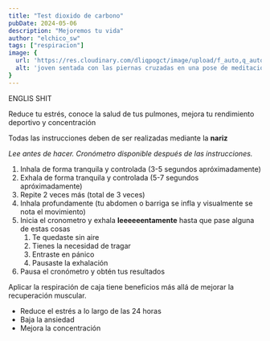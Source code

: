 ```yaml
---
title: "Test dioxido de carbono"
pubDate: 2024-05-06
description: "Mejoremos tu vida"
author: "elchico_sw"
tags: ["respiracion"]
image: {
  url: 'https://res.cloudinary.com/dliqpogct/image/upload/f_auto,q_auto/v1/mysite/breath',
  alt: 'joven sentada con las piernas cruzadas en una pose de meditación contra un fondo rojo.'
}
---
```




ENGLIS SHIT

Reduce tu estrés, conoce la salud de tus pulmones, mejora tu rendimiento deportivo y concentración

Todas las instrucciones deben de ser realizadas mediante la **nariz** 

_Lee antes de hacer. Cronómetro disponible después de las instrucciones._

1. Inhala de forma tranquila y controlada (3-5 segundos apróximadamente)
2. Exhala de forma tranquila y controlada (5-7 segundos apróximadamente)
3. Repite 2 veces más (total de 3 veces)
4. Inhala profundamente (tu abdomen o barriga se infla y visualmente se nota el movimiento)
5. Inicia el cronometro y exhala **leeeeeentamente** hasta que pase alguna de estas cosas
    1. Te quedaste sin aire
    2. Tienes la necesidad de tragar
    3. Entraste en pánico
    4. Pausaste la exhalación
6. Pausa el cronómetro y obtén tus resultados


<Breathing />
Aplicar la respiración de caja tiene beneficios más allá de mejorar la recuperación muscular.

- Reduce el estrés a lo largo de las 24 horas
- Baja la ansiedad
- Mejora la concentración